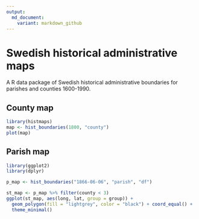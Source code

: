 ```yaml
---
output:
  md_document: 
    variant: markdown_github
---
```


<!-- README.md is generated from README.Rmd. Please edit that file -->

Swedish historical administrative maps
======================================

A R data package of Swedish historical administrative boundaries for parishes and counties 1600-1990.

## County map

```r
library(histmaps)
map <- hist_boundaries(1800, "county")
plot(map)
```

## Parish map

```r
library(ggplot2)
library(dplyr)

p_map <- hist_boundaries("1866-06-06", "parish", "df")

st_map <- p_map %>% filter(county < 3)
ggplot(st_map, aes(long, lat, group = group)) +
  geom_polygon(fill = "lightgrey", color = "black") + coord_equal() + 
  theme_minimal()
```


